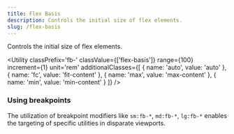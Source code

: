 ```yaml
---
title: Flex Basis
description: Controls the initial size of flex elements.
slug: /flex-basis
---
```




Controls the initial size of flex elements.

<Utility 
  classPrefix='fb-' 
  classValue={['flex-basis']}
  range={100} 
  increment={1} 
  unit='rem' 
  additionalClasses={[
    { name: 'auto', value: 'auto' },
    { name: 'fc', value: 'fit-content' },
    { name: 'max', value: 'max-content' },
    { name: 'min', value: 'min-content' }
  ]} 
/>

### Using breakpoints

The utilization of breakpoint modifiers like `sm:fb-*`, `md:fb-*`, `lg:fb-*` enables the targeting of specific utilities in disparate viewports.